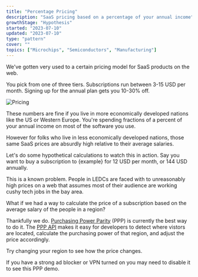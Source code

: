 ```yaml
---
title: "Percentage Pricing"
description: "SaaS pricing based on a percentage of your annual income"
growthStage: "Hypothesis"
started: "2023-07-10"
updated: "2023-07-10"
type: "pattern"
cover: ""
topics: ["Microchips", "Semiconductors", "Manufacturing"]
---
```


We've gotten very used to a certain pricing model for SaaS products on the web.

You pick from one of three tiers.
Subscriptions run between 3-15 USD per month.
Signing up for the annual plan gets you 10-30% off.

<FullWidthSection >

  <img src = "https://via.placeholder.com/1200x300.png" alt = "Pricing" />

</FullWidthSection >

These numbers are fine if you live in more economically developed nations like the US or Western Europe. You're spending fractions of a percent of your annual income on most of the software you use.

However for folks who live in less economically developed nations, those same SaaS prices are absurdly high relative to their average salaries.

Let's do some hypothetical calculations to watch this in action. Say you want to buy a subscription to {example} for 12 USD per month, or 144 USD annually.


This is a known problem. People in LEDCs are faced with to unreasonably high prices on a web that assumes most of their audience are working cushy tech jobs in the bay area.

What if we had a way to calculate the price of a subscription based on the average salary of the people in a region?

Thankfully we do. [Purchasing Power Parity](https://en.wikipedia.org/wiki/Purchasing_power_parity) (PPP) is currently the best way to do it. The [PPP API](https://github.com/rwieruch/purchasing-power-parity) makes it easy for developers to detect where vistors are located, calculate the purchasing power of that region, and adjust the price accordingly.

Try changing your region to see how the price changes.


If you have a strong ad blocker or VPN turned on you may need to disable it to see this PPP demo.
